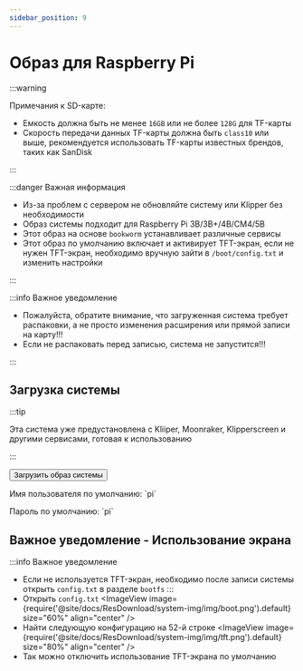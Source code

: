 ```yaml
---
sidebar_position: 9
---
```



# Образ для Raspberry Pi

  :::warning

  Примечания к SD-карте:

  * Емкость должна быть не менее `16GB` или не более `128G` для TF-карты
  * Скорость передачи данных TF-карты должна быть `class10` или выше, рекомендуется использовать TF-карты известных брендов, таких как SanDisk

  :::

  :::danger Важная информация

  * Из-за проблем с сервером не обновляйте систему или Klipper без необходимости
  * Образ системы подходит для Raspberry Pi 3B/3B+/4B/CM4/5B
  * Этот образ на основе `bookworm` устанавливает различные сервисы
  * Этот образ по умолчанию включает и активирует TFT-экран, если не нужен TFT-экран, необходимо вручную зайти в `/boot/config.txt` и изменить настройки

  :::

  :::info Важное уведомление

  * Пожалуйста, обратите внимание, что загруженная система требует распаковки, а не просто изменения расширения или прямой записи на карту!!!
  * Если не распаковать перед записью, система не запустится!!!

  :::


## Загрузка системы

  <Tabs>
    <TabItem value="flyos" label="Образ для Raspberry Pi" default>

  :::tip

  Эта система уже предустановлена с Kliiper, Moonraker, Klipperscreen и другими сервисами, готовая к использованию

  :::

  <Button variant="contained" disableElevation href="https://cdn.mellow.klipper.cn/IMG/Beta/RPI-TFT-IMG-new.img.xz">Загрузить образ системы</Button>

  <Tabs>
  <TabItem value="fly" label="Обычные пользователи" default>
  <p>Имя пользователя по умолчанию: `pi`</p>
  <p>Пароль по умолчанию: `pi`</p>
    </TabItem>
  </Tabs>
    </TabItem>
  </Tabs>

## Важное уведомление - Использование экрана
  :::info Важное уведомление
  * Если не используется TFT-экран, необходимо после записи системы открыть `config.txt` в разделе `bootfs`
  :::
  * Открыть `config.txt`
    <ImageView image={require('@site/docs/ResDownload/system-img/img/boot.png').default} size="60%" align="center" />
  * Найти следующую конфигурацию на 52-й строке
    <ImageView image={require('@site/docs/ResDownload/system-img/img/tft.png').default} size="80%" align="center" />
  * Так можно отключить использование TFT-экрана по умолчанию